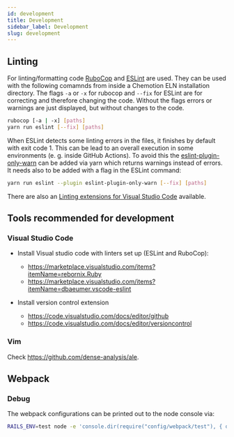 ```yaml
---
id: development
title: Development
sidebar_label: Development
slug: development
---
```


## Linting
For linting/formatting code [RuboCop](https://rubocop.org/) and [ESLint](https://eslint.org/) are used. They can be used with the following comamnds from inside a Chemotion ELN installation directory. The flags `-a` or `-x` for rubocop and `--fix` for ESLint are for correcting and therefore changing the code. Without the flags errors or warnings are just displayed, but without changes to the code.
```sh
rubocop [-a | -x] [paths]
yarn run eslint [--fix] [paths]
```
When ESLint detects some linting errors in the files, it finishes by default with exit code 1. This can be lead to an overall execution in some environments (e. g. inside GitHub Actions). To avoid this the [eslint-plugin-only-warn](https://www.npmjs.com/package/eslint-plugin-only-warn) can be added via yarn which returns warnings instead of errors. It needs also to be added with a flag in the ESLint command:
```sh 
yarn run eslint --plugin eslint-plugin-only-warn [--fix] [paths]
```
There are also an [Linting extensions for Visual Studio Code](#visual-studio-code) available.
## Tools recommended for development

### Visual Studio Code
- Install Visual studio code with linters set up (ESLint and RuboCop):
  - https://marketplace.visualstudio.com/items?itemName=rebornix.Ruby
  - https://marketplace.visualstudio.com/items?itemName=dbaeumer.vscode-eslint

- Install version control extension
  - https://code.visualstudio.com/docs/editor/github
  - https://code.visualstudio.com/docs/editor/versioncontrol


### Vim
Check https://github.com/dense-analysis/ale.

## Webpack 
### Debug 
The webpack configurations can be printed out to the node console via:
```sh
RAILS_ENV=test node -e 'console.dir(require("config/webpack/test"), { depth: null })'
```